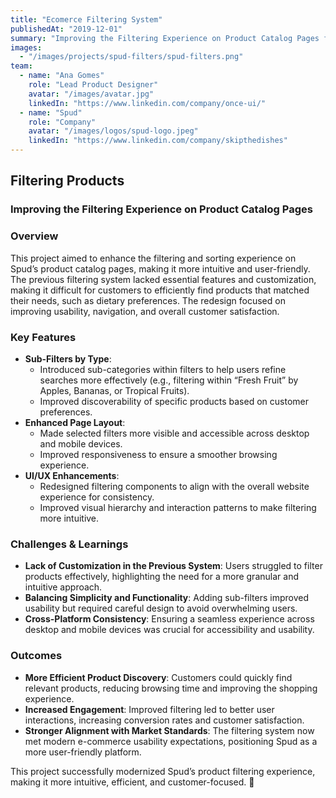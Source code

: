 ```yaml
---
title: "Ecomerce Filtering System"
publishedAt: "2019-12-01"
summary: "Improving the Filtering Experience on Product Catalog Pages for Spud"
images:
  - "/images/projects/spud-filters/spud-filters.png"
team:
  - name: "Ana Gomes"
    role: "Lead Product Designer"
    avatar: "/images/avatar.jpg"
    linkedIn: "https://www.linkedin.com/company/once-ui/"
  - name: "Spud"
    role: "Company"
    avatar: "/images/logos/spud-logo.jpeg"
    linkedIn: "https://www.linkedin.com/company/skipthedishes"
---
```


## **Filtering Products**  
### **Improving the Filtering Experience on Product Catalog Pages**  

### **Overview**  
This project aimed to enhance the filtering and sorting experience on Spud’s product catalog pages, making it more intuitive and user-friendly. The previous filtering system lacked essential features and customization, making it difficult for customers to efficiently find products that matched their needs, such as dietary preferences. The redesign focused on improving usability, navigation, and overall customer satisfaction.  

### **Key Features**  
- **Sub-Filters by Type**:  
  - Introduced sub-categories within filters to help users refine searches more effectively (e.g., filtering within “Fresh Fruit” by Apples, Bananas, or Tropical Fruits).  
  - Improved discoverability of specific products based on customer preferences.  
- **Enhanced Page Layout**:  
  - Made selected filters more visible and accessible across desktop and mobile devices.  
  - Improved responsiveness to ensure a smoother browsing experience.  
- **UI/UX Enhancements**:  
  - Redesigned filtering components to align with the overall website experience for consistency.  
  - Improved visual hierarchy and interaction patterns to make filtering more intuitive.  

### **Challenges & Learnings**  
- **Lack of Customization in the Previous System**: Users struggled to filter products effectively, highlighting the need for a more granular and intuitive approach.  
- **Balancing Simplicity and Functionality**: Adding sub-filters improved usability but required careful design to avoid overwhelming users.  
- **Cross-Platform Consistency**: Ensuring a seamless experience across desktop and mobile devices was crucial for accessibility and usability.  

### **Outcomes**  
- **More Efficient Product Discovery**: Customers could quickly find relevant products, reducing browsing time and improving the shopping experience.  
- **Increased Engagement**: Improved filtering led to better user interactions, increasing conversion rates and customer satisfaction.  
- **Stronger Alignment with Market Standards**: The filtering system now met modern e-commerce usability expectations, positioning Spud as a more user-friendly platform.  

This project successfully modernized Spud’s product filtering experience, making it more intuitive, efficient, and customer-focused. 🚀